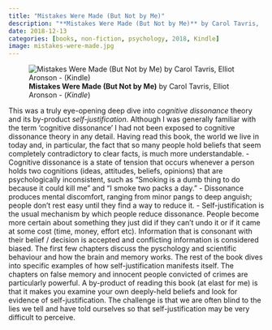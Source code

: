 ```yaml
---
title: "Mistakes Were Made (But Not by Me)"
description: "**Mistakes Were Made (But Not by Me)** by Carol Tavris,  Elliot Aronson - (*Kindle*)"
date: 2018-12-13
categories: [books, non-fiction, psychology, 2018, Kindle]
image: mistakes-were-made.jpg
---
```

![**Mistakes Were Made (But Not by Me)** by Carol Tavris,  Elliot Aronson - (*Kindle*)](mistakes-were-made.jpg){fig-align="left"}

This was a truly eye-opening deep dive into *cognitive dissonance* theory and its by-product *self-justification*. Although I was generally familiar with the term 'cognitive dissonance' I had not been exposed to cognitive dissonance theory in any detail. Having read this book, the world we live in today and, in particular, the fact that so many people hold beliefs that seem completely contradictory to clear facts, is much more understandable.
- Cognitive dissonance is a state of tension that occurs whenever a person holds two cognitions (ideas, attitudes, beliefs, opinions) that are psychologically inconsistent, such as “Smoking is a dumb thing to do because it could kill me” and “I smoke two packs a day.” - Dissonance produces mental discomfort, ranging from minor pangs to deep anguish; people don't rest easy until they find a way to reduce it. - Self-justification is the usual mechanism by which people reduce dissonance. People become more certain about something they just did if they can't undo it or if it came at some cost (time, money, effort etc). Information that is consonant with their belief / decision is accepted and conflicting information is considered biased.
The first few chapters discuss the pyschology and scientific behaviour and how the brain and memory works. The rest of the book dives into specific examples of how self-justification manifests itself. The chapters on false memory and innocent people convicted of crimes are particularly powerful.
A by-product of reading this book (at elast for me) is that it makes you examine your own deeply-held beliefs and look for evidence of self-justification. The challenge is that we are often blind to the lies we tell and have told ourselves so that self-justification may be very difficult to perceive.